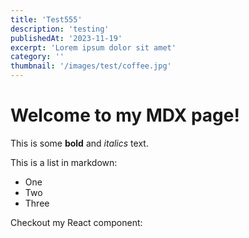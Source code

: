 ```yaml
---
title: 'Test555'
description: 'testing'
publishedAt: '2023-11-19'
excerpt: 'Lorem ipsum dolor sit amet'
category: ''
thumbnail: '/images/test/coffee.jpg'
---
```


# Welcome to my MDX page!

This is some **bold** and _italics_ text.

This is a list in markdown:

- One
- Two
- Three

Checkout my React component:
